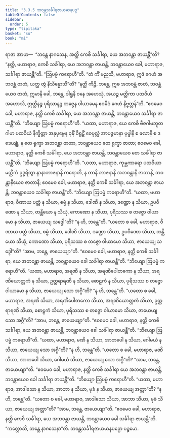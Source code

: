 ```yaml
---
title: "3.3.5 ဘဝန္တသင်္ခါရဇာယမာနပဉှ"
tableOfContents: false
sidebar:
  order: 5
type: "tipitaka"
basket: "su"
book: "mi"
---
```



<DynamicBreadcrumb />

<Division number="53" book="mi" e="ch" v="28">

<Paragraph number="245" book="mi">
ရာဇာ အာဟ—  “ဘန္တေ နာဂသေန, အတ္ထိ ကေစိ သင်္ခါရာ, ယေ အဘဝန္တာ ဇာယန္တီ”တိ? “နတ္ထိ, မဟာရာဇ, ကေစိ သင်္ခါရာ, ယေ အဘဝန္တာ ဇာယန္တိ, ဘဝန္တာယေဝ ခေါ, မဟာရာဇ, သင်္ခါရာ ဇာယန္တီ”တိ.
</Paragraph>

<Paragraph number="246" book="mi">
“ဩပမ္မံ ကရောဟီ”တိ. “တံ ကိံ မညသိ, မဟာရာဇ, ဣဒံ ဂေဟံ အဘဝန္တံ ဇာတံ, ယတ္ထ တွံ နိသိန္နောသီ”တိ? “နတ္ထိ ကိဉ္စိ, ဘန္တေ, ဣဓ အဘဝန္တံ ဇာတံ, ဘဝန္တံယေဝ ဇာတံ, ဣမာနိ ခေါ, ဘန္တေ, ဒါရူနိ ဝနေ အဟေသုံ, အယဉ္စ မတ္တိကာ ပထဝိယံ အဟောသိ, ဣတ္ထီနဉ္စ ပုရိသာနဉ္စ တဇ္ဇေန ဝါယာမေန ဧဝမိဒံ ဂေဟံ နိဗ္ဗတ္တန်”တိ. “ဧဝမေဝ ခေါ, မဟာရာဇ, နတ္ထိ ကေစိ သင်္ခါရာ, ယေ အဘဝန္တာ ဇာယန္တိ, ဘဝန္တာယေဝ သင်္ခါရာ ဇာယန္တီ”တိ.
</Paragraph>

<Paragraph number="247" book="mi">
“ဘိယျော ဩပမ္မံ ကရောဟီ”တိ. “ယထာ, မဟာရာဇ, ယေ ကေစိ ဗီဇဂါမဘူတဂါမာ ပထဝိယံ နိက္ခိတ္တာ အနုပုဗ္ဗေန ဝုဍ္ဎိံ ဝိရူဠှိံ ဝေပုလ္လံ အာပဇ္ဇမာနာ ပုပ္ဖါနိ စ ဖလာနိ စ ဒဒေယျုံ, န တေ ရုက္ခာ အဘဝန္တာ ဇာတာ, ဘဝန္တာယေဝ တေ ရုက္ခာ ဇာတာ; ဧဝမေဝ ခေါ, မဟာရာဇ, နတ္ထိ ကေစိ သင်္ခါရာ, ယေ အဘဝန္တာ ဇာယန္တိ, ဘဝန္တာယေဝ တေ သင်္ခါရာ ဇာယန္တီ”တိ.
</Paragraph>

<Paragraph number="248" book="mi">
“ဘိယျော ဩပမ္မံ ကရောဟီ”တိ. “ယထာ, မဟာရာဇ, ကုမ္ဘကာရော ပထဝိယာ မတ္တိကံ ဥဒ္ဓရိတွာ နာနာဘာဇနာနိ ကရောတိ, န တာနိ ဘာဇနာနိ အဘဝန္တာနိ ဇာတာနိ, ဘဝန္တာနိယေဝ ဇာတာနိ; ဧဝမေဝ ခေါ, မဟာရာဇ, နတ္ထိ ကေစိ သင်္ခါရာ, ယေ အဘဝန္တာ ဇာယန္တိ, ဘဝန္တာယေဝ သင်္ခါရာ ဇာယန္တီ”တိ.
</Paragraph>

<Paragraph number="249" book="mi">
“ဘိယျော ဩပမ္မံ ကရောဟီ”တိ. “ယထာ, မဟာရာဇ, ဝီဏာယ ပတ္တံ န သိယာ, စမ္မံ န သိယာ, ဒေါဏိ န သိယာ, ဒဏ္ဍော န သိယာ, ဥပဝီဏော န သိယာ, တန္တိယော န သိယုံ, ကောဏော န သိယာ, ပုရိသဿ စ တဇ္ဇော ဝါယာမော န သိယာ, ဇာယေယျ သဒ္ဒေါ”တိ? “န ဟိ, ဘန္တေ”တိ. “ယတော စ ခေါ, မဟာရာဇ, ဝီဏာယ ပတ္တံ သိယာ, စမ္မံ သိယာ, ဒေါဏိ သိယာ, ဒဏ္ဍော သိယာ, ဥပဝီဏော သိယာ, တန္တိယော သိယုံ, ကောဏော သိယာ, ပုရိသဿ စ တဇ္ဇော ဝါယာမော သိယာ, ဇာယေယျ သဒ္ဒေါ”တိ? “အာမ, ဘန္တေ, ဇာယေယျာ”တိ. “ဧဝမေဝ ခေါ, မဟာရာဇ, နတ္ထိ ကေစိ သင်္ခါရာ, ယေ အဘဝန္တာ ဇာယန္တိ, ဘဝန္တာယေဝ ခေါ သင်္ခါရာ ဇာယန္တီ”တိ.
</Paragraph>

<Paragraph number="250" book="mi">
“ဘိယျော ဩပမ္မံ ကရောဟီ”တိ. “ယထာ, မဟာရာဇ, အရဏိ န သိယာ, အရဏိပေါတကော န သိယာ, အရဏိယောတ္တကံ န သိယာ, ဥတ္တရာရဏိ န သိယာ, စောဠကံ န သိယာ, ပုရိသဿ စ တဇ္ဇော ဝါယာမော န သိယာ, ဇာယေယျ သော အဂ္ဂီ”တိ? “န ဟိ, ဘန္တေ”တိ. “ယတော စ ခေါ, မဟာရာဇ, အရဏိ သိယာ, အရဏိပေါတကော သိယာ, အရဏိယောတ္တကံ သိယာ, ဥတ္တရာရဏိ သိယာ, စောဠကံ သိယာ, ပုရိသဿ စ တဇ္ဇော ဝါယာမော သိယာ, ဇာယေယျ သော အဂ္ဂီ”တိ? “အာမ, ဘန္တေ, ဇာယေယျာ”တိ. “ဧဝမေဝ ခေါ, မဟာရာဇ, နတ္ထိ ကေစိ သင်္ခါရာ, ယေ အဘဝန္တာ ဇာယန္တိ, ဘဝန္တာယေဝ ခေါ သင်္ခါရာ ဇာယန္တီ”တိ.
</Paragraph>

<Paragraph number="251" book="mi">
“ဘိယျော ဩပမ္မံ ကရောဟီ”တိ. “ယထာ, မဟာရာဇ, မဏိ န သိယာ, အာတပေါ န သိယာ, ဂေါမယံ န သိယာ, ဇာယေယျ သော အဂ္ဂီ”တိ? “န ဟိ, ဘန္တေ”တိ. “ယတော စ ခေါ, မဟာရာဇ, မဏိ သိယာ, အာတပေါ သိယာ, ဂေါမယံ သိယာ, ဇာယေယျ သော အဂ္ဂီ”တိ? “အာမ, ဘန္တေ, ဇာယေယျာ”တိ. “ဧဝမေဝ ခေါ, မဟာရာဇ, နတ္ထိ ကေစိ သင်္ခါရာ ယေ အဘဝန္တာ ဇာယန္တိ, ဘဝန္တာယေဝ ခေါ သင်္ခါရာ ဇာယန္တီ”တိ.
</Paragraph>

<Paragraph number="252" book="mi">
“ဘိယျော ဩပမ္မံ ကရောဟီ”တိ. “ယထာ, မဟာရာဇ, အာဒါသော န သိယာ, အာဘာ န သိယာ, မုခံ န သိယာ, ဇာယေယျ အတ္တာ”တိ? “န ဟိ, ဘန္တေ”တိ. “ယတော စ ခေါ, မဟာရာဇ, အာဒါသော သိယာ, အာဘာ သိယာ, မုခံ သိယာ, ဇာယေယျ အတ္တာ”တိ? “အာမ, ဘန္တေ, ဇာယေယျာ”တိ. “ဧဝမေဝ ခေါ, မဟာရာဇ, နတ္ထိ ကေစိ သင်္ခါရာ, ယေ အဘဝန္တာ ဇာယန္တိ, ဘဝန္တာယေဝ ခေါ သင်္ခါရာ ဇာယန္တီ”တိ.
</Paragraph>

<Paragraph number="253" book="mi">
“ကလ္လောသိ, ဘန္တေ နာဂသေနာ”တိ.

</Paragraph>
</Division>

<Paragraph number="254" type="center" book="mi">
ဘဝန္တသင်္ခါရဇာယမာနပဉှော ပဉ္စမော.
</Paragraph>